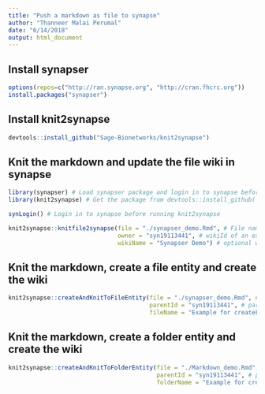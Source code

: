 ```yaml
---
title: "Push a markdown as file to synapse"
author: "Thanneer Malai Perumal"
date: "6/14/2018"
output: html_document
---
```

## Install synapser
```r
options(repos=c("http://ran.synapse.org", "http://cran.fhcrc.org"))
install.packages("synapser")
```

## Install knit2synapse
```r
devtools::install_github("Sage-Bionetworks/knit2synapse")
```

## Knit the markdown and update the file wiki in synapse
```r
library(synapser) # Load synapser package and login in to synapse before using knit2synapse
library(knit2synapse) # Get the package from devtools::install_github('Sage-Bionetworks/knit2synapse')

synLogin() # Login in to synapse before running knit2synapse

knit2synapse::knitfile2synapse(file = "./synapser_demo.Rmd", # File name
                               owner = "syn19113441", # wikiId of an exisitng synapse entity
                               wikiName = "Synapser Demo") # optional wikiname
```

## Knit the markdown, create a file entity and create the wiki
```r
knit2synapse::createAndKnitToFileEntity(file = "./synapser_demo.Rmd", # Markdown file name
                                        parentId = "syn19113441", # parentId to store this file in synapse
                                        fileName = "Example for createFile") # optional fileName
```


## Knit the markdown, create a folder entity and create the wiki
```r
knit2synapse::createAndKnitToFolderEntity(file = "./Markdown_demo.Rmd", # This markdown file name
                                          parentId = "syn19113441", # parentId to store this file in synapse
                                          folderName = "Example for createFolder") # optional folderName
```
